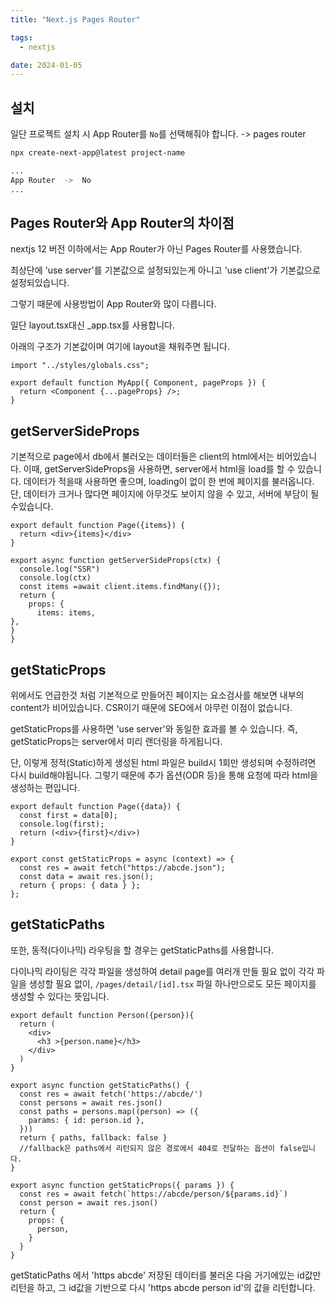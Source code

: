 ```yaml
---
title: "Next.js Pages Router"

tags:
  - nextjs

date: 2024-01-05
---
```


## 설치

일단 프로젝트 설치 시 App Router를 `No`를 선택해줘야 합니다. -> pages router

```bash
npx create-next-app@latest project-name

...
App Router  ->  No
...
```

## Pages Router와 App Router의 차이점

nextjs 12 버전 이하에서는 App Router가 아닌 Pages Router를 사용했습니다.

최상단에 'use server'를 기본값으로 설정되있는게 아니고 'use client'가 기본값으로 설정되있습니다.

그렇기 때문에 사용방법이 App Router와 많이 다릅니다.

일단 layout.tsx대신 \_app.tsx를 사용합니다.

아래의 구조가 기본값이며 여기에 layout을 채워주면 됩니다.

```js:pages/_app.tsx
import "../styles/globals.css";

export default function MyApp({ Component, pageProps }) {
  return <Component {...pageProps} />;
}
```

## getServerSideProps

기본적으로 page에서 db에서 불러오는 데이터들은 client의 html에서는 비어있습니다.
이때, getServerSideProps을 사용하면, server에서 html을 load를 할 수 있습니다.
데이터가 적을때 사용하면 좋으며, loading이 없이 한 번에 페이지를 불러옵니다.
단, 데이터가 크거나 많다면 페이지에 아무것도 보이지 않을 수 있고, 서버에 부담이 될 수있습니다.

```js:pages/index.tsx
export default function Page({items}) {
  return <div>{items}</div>
}

export async function getServerSideProps(ctx) {
  console.log("SSR")
  console.log(ctx)
  const items =await client.items.findMany({});
  return {
    props: {
      items: items,
},
}
}
```

## getStaticProps

위에서도 언급한것 처럼
기본적으로 만들어진 페이지는 요소검사를 해보면 내부의 content가 비어있습니다.
CSR이기 때문에 SEO에서 아무런 이점이 없습니다.

getStaticProps를 사용하면 'use server'와 동일한 효과를 볼 수 있습니다.
즉, getStaticProps는 server에서 미리 랜더링을 하게됩니다.

단, 이렇게 정적(Static)하게 생성된 html 파일은 build시 1회만 생성되며 수정하려면 다시 build해야됩니다.
그렇기 때문에 추가 옵션(ODR 등)을 통해 요청에 따라 html을 생성하는 편입니다.

```js:pages/index.tsx
export default function Page({data}) {
  const first = data[0];
  console.log(first);
  return (<div>{first}</div>)
}

export const getStaticProps = async (context) => {
  const res = await fetch("https://abcde.json");
  const data = await res.json();
  return { props: { data } };
};
```

## getStaticPaths

또한, 동적(다이나믹) 라우팅을 할 경우는 getStaticPaths를 사용합니다.

다이나믹 라이팅은 각각 파일을 생성하여 detail page를 여러개 만들 필요 없이
각각 파일을 생성할 필요 없이, `/pages/detail/[id].tsx` 파일 하나만으로도 모든 페이지를 생성할 수 있다는 뜻입니다.

```js:pages/person/[id].tsx
export default function Person({person}){
  return (
    <div>
      <h3 >{person.name}</h3>
    </div>
  )
}

export async function getStaticPaths() {
  const res = await fetch('https://abcde/')
  const persons = await res.json()
  const paths = persons.map((person) => ({
    params: { id: person.id },
  }))
  return { paths, fallback: false }
  //fallback은 paths에서 리턴되지 않은 경로에서 404로 전달하는 옵션이 false입니다.
}

export async function getStaticProps({ params }) {
  const res = await fetch(`https://abcde/person/${params.id}`)
  const person = await res.json()
  return {
    props: {
      person,
    }
  }
}
```

getStaticPaths 에서 'https abcde' 저장된 데이터를 불러온 다음 거기에있는 id값만 리턴을 하고,
그 id값을 기반으로 다시 'https abcde person id'의 값을 리턴합니다.
